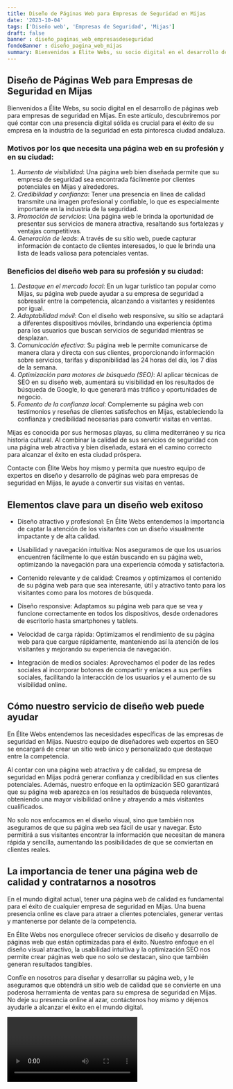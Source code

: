 ```yaml
---
title: Diseño de Páginas Web para Empresas de Seguridad en Mijas
date: '2023-10-04'
tags: ['Diseño web', 'Empresas de Seguridad', 'Mijas']
draft: false
banner : diseño_paginas_web_empresasdeseguridad
fondoBanner : diseño_pagina_web_mijas
summary: Bienvenidos a Élite Webs, su socio digital en el desarrollo de páginas web para empresas de seguridad en Mijas. En este artículo, descubriremos por qué contar con una presencia digital sólida es crucial para el éxito de su empresa en la industria de la seguridad en esta pintoresca ciudad andaluza.
---
```


## Diseño de Páginas Web para Empresas de Seguridad en Mijas

Bienvenidos a Élite Webs, su socio digital en el desarrollo de páginas web para empresas de seguridad en Mijas. En este artículo, descubriremos por qué contar con una presencia digital sólida es crucial para el éxito de su empresa en la industria de la seguridad en esta pintoresca ciudad andaluza.

### Motivos por los que necesita una página web en su profesión y en su ciudad:
1. *Aumento de visibilidad*: Una página web bien diseñada permite que su empresa de seguridad sea encontrada fácilmente por clientes potenciales en Mijas y alrededores.
2. *Credibilidad y confianza*: Tener una presencia en línea de calidad transmite una imagen profesional y confiable, lo que es especialmente importante en la industria de la seguridad.
3. *Promoción de servicios*: Una página web le brinda la oportunidad de presentar sus servicios de manera atractiva, resaltando sus fortalezas y ventajas competitivas.
4. *Generación de leads*: A través de su sitio web, puede capturar información de contacto de clientes interesados, lo que le brinda una lista de leads valiosa para potenciales ventas.

### Beneficios del diseño web para su profesión y su ciudad:
1. *Destaque en el mercado local*: En un lugar turístico tan popular como Mijas, su página web puede ayudar a su empresa de seguridad a sobresalir entre la competencia, alcanzando a visitantes y residentes por igual.
2. *Adaptabilidad móvil*: Con el diseño web responsive, su sitio se adaptará a diferentes dispositivos móviles, brindando una experiencia óptima para los usuarios que buscan servicios de seguridad mientras se desplazan.
3. *Comunicación efectiva*: Su página web le permite comunicarse de manera clara y directa con sus clientes, proporcionando información sobre servicios, tarifas y disponibilidad las 24 horas del día, los 7 días de la semana.
4. *Optimización para motores de búsqueda (SEO)*: Al aplicar técnicas de SEO en su diseño web, aumentará su visibilidad en los resultados de búsqueda de Google, lo que generará más tráfico y oportunidades de negocio.
5. *Fomento de la confianza local*: Complemente su página web con testimonios y reseñas de clientes satisfechos en Mijas, estableciendo la confianza y credibilidad necesarias para convertir visitas en ventas.

Mijas es conocida por sus hermosas playas, su clima mediterráneo y su rica historia cultural. Al combinar la calidad de sus servicios de seguridad con una página web atractiva y bien diseñada, estará en el camino correcto para alcanzar el éxito en esta ciudad próspera.

Contacte con Élite Webs hoy mismo y permita que nuestro equipo de expertos en diseño y desarrollo de páginas web para empresas de seguridad en Mijas, le ayude a convertir sus visitas en ventas.

<GifSeo />

<Cta />

## Elementos clave para un diseño web exitoso

- Diseño atractivo y profesional: En Élite Webs entendemos la importancia de captar la atención de los visitantes con un diseño visualmente impactante y de alta calidad.

- Usabilidad y navegación intuitiva: Nos aseguramos de que los usuarios encuentren fácilmente lo que están buscando en su página web, optimizando la navegación para una experiencia cómoda y satisfactoria.

- Contenido relevante y de calidad: Creamos y optimizamos el contenido de su página web para que sea interesante, útil y atractivo tanto para los visitantes como para los motores de búsqueda.

- Diseño responsive: Adaptamos su página web para que se vea y funcione correctamente en todos los dispositivos, desde ordenadores de escritorio hasta smartphones y tablets.

- Velocidad de carga rápida: Optimizamos el rendimiento de su página web para que cargue rápidamente, manteniendo así la atención de los visitantes y mejorando su experiencia de navegación.

- Integración de medios sociales: Aprovechamos el poder de las redes sociales al incorporar botones de compartir y enlaces a sus perfiles sociales, facilitando la interacción de los usuarios y el aumento de su visibilidad online.

## Cómo nuestro servicio de diseño web puede ayudar

En Élite Webs entendemos las necesidades específicas de las empresas de seguridad en Mijas. Nuestro equipo de diseñadores web expertos en SEO se encargará de crear un sitio web único y personalizado que destaque entre la competencia.

Al contar con una página web atractiva y de calidad, su empresa de seguridad en Mijas podrá generar confianza y credibilidad en sus clientes potenciales. Además, nuestro enfoque en la optimización SEO garantizará que su página web aparezca en los resultados de búsqueda relevantes, obteniendo una mayor visibilidad online y atrayendo a más visitantes cualificados.

No solo nos enfocamos en el diseño visual, sino que también nos aseguramos de que su página web sea fácil de usar y navegar. Esto permitirá a sus visitantes encontrar la información que necesitan de manera rápida y sencilla, aumentando las posibilidades de que se conviertan en clientes reales.

## La importancia de tener una página web de calidad y contratarnos a nosotros

En el mundo digital actual, tener una página web de calidad es fundamental para el éxito de cualquier empresa de seguridad en Mijas. Una buena presencia online es clave para atraer a clientes potenciales, generar ventas y mantenerse por delante de la competencia.

En Élite Webs nos enorgullece ofrecer servicios de diseño y desarrollo de páginas web que están optimizadas para el éxito. Nuestro enfoque en el diseño visual atractivo, la usabilidad intuitiva y la optimización SEO nos permite crear páginas web que no solo se destacan, sino que también generan resultados tangibles.

Confíe en nosotros para diseñar y desarrollar su página web, y le aseguramos que obtendrá un sitio web de calidad que se convierte en una poderosa herramienta de ventas para su empresa de seguridad en Mijas. No deje su presencia online al azar, contáctenos hoy mismo y déjenos ayudarle a alcanzar el éxito en el mundo digital.

<Video />

<CtaBot job='Empresas de Seguridad' city='Mijas'/>

<Gmaps query='Mijas+españa+maps' />